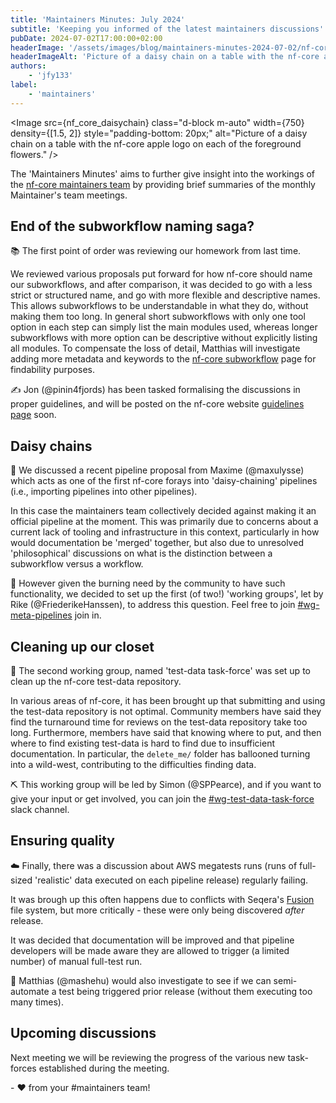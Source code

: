 ```yaml
---
title: 'Maintainers Minutes: July 2024'
subtitle: 'Keeping you informed of the latest maintainers discussions'
pubDate: 2024-07-02T17:00:00+02:00
headerImage: '/assets/images/blog/maintainers-minutes-2024-07-02/nf-core-daisychain.jpg'
headerImageAlt: 'Picture of a daisy chain on a table with the nf-core apple logo on each of the foreground flowers.'
authors:
    - 'jfy133'
label:
    - 'maintainers'
---
```



<Image
    src={nf_core_daisychain}
    class="d-block m-auto"
    width={750}
    density={[1.5, 2]}
    style="padding-bottom: 20px;"
    alt="Picture of a daisy chain on a table with the nf-core apple logo on each of the foreground flowers."
/>

The 'Maintainers Minutes' aims to further give insight into the workings of the [nf-core maintainers team](/governance#maintainers)
by providing brief summaries of the monthly Maintainer's team meetings.

## End of the subworkflow naming saga?

📚 The first point of order was reviewing our homework from last time.

We reviewed various proposals put forward for how nf-core should name our subworkflows, and after comparison, it was decided to go with a less strict or structured name, and go with more flexible and descriptive names.
This allows subworkflows to be understandable in what they do, without making them too long.
In general short subworkflows with only one tool option in each step can simply list the main modules used, whereas longer subworkflows with more option can be descriptive without explicitly listing all modules.
To compensate the loss of detail, Matthias will investigate adding more metadata and keywords to the [nf-core subworkflow](https://nf-co.re/subworkflows) page for findability purposes.

✍ Jon (@pinin4fjords) has been tasked formalising the discussions in proper guidelines, and will be posted on the nf-core website [guidelines page](https://nf-co.re/docs/guidelines/components/subworkflows) soon.

## Daisy chains

🌻 We discussed a recent pipeline proposal from Maxime (@maxulysse) which acts as one of the first nf-core forays into 'daisy-chaining' pipelines (i.e., importing pipelines into other pipelines).

In this case the maintainers team collectively decided against making it an official pipeline at the moment.
This was primarily due to concerns about a current lack of tooling and infrastructure in this context, particularly in how would documentation be 'merged' together, but also due to unresolved 'philosophical' discussions on what is the distinction between a subworkflow versus a workflow.

🤔 However given the burning need by the community to have such functionality, we decided to set up the first (of two!) 'working groups', let by Rike (@FriederikeHanssen), to address this question. Feel free to join [#wg-meta-pipelines](https://nfcore.slack.com/archives/C07B5FK9GKA) join in.

## Cleaning up our closet

🧹 The second working group, named 'test-data task-force' was set up to clean up the nf-core test-data repository.

In various areas of nf-core, it has been brought up that submitting and using the test-data repository is not optimal.
Community members have said they find the turnaround time for reviews on the test-data repository take too long.
Furthermore, members have said that knowing where to put, and then where to find existing test-data is hard to find due to insufficient documentation.
In particular, the `delete_me/` folder has ballooned turning into a wild-west, contributing to the difficulties finding data.

⛏ This working group will be led by Simon (@SPPearce), and if you want to give your input or get involved, you can join the [#wg-test-data-task-force](https://nfcore.slack.com/archives/C07B5FK9GKA) slack channel.

## Ensuring quality

☁️ Finally, there was a discussion about AWS megatests runs (runs of full-sized 'realistic' data executed on each pipeline release) regularly failing.

It was brough up this often happens due to conflicts with Seqera's [Fusion](https://seqera.io/fusion/) file system, but more critically - these were only being discovered _after_ release.

It was decided that documentation will be improved and that pipeline developers will be made aware they are allowed to trigger (a limited number) of manual full-test run.

🤖 Matthias (@mashehu) would also investigate to see if we can semi-automate a test being triggered prior release (without them executing too many times).

## Upcoming discussions

Next meeting we will be reviewing the progress of the various new task-forces established during the meeting.

\- :heart: from your #maintainers team!
